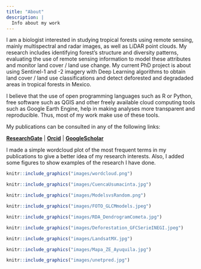 ```yaml
---
title: "About"
description: |
  Info about my work
---
```


I am a biologist interested in studying tropical forests using remote sensing, mainly multispectral and radar images, as well as LiDAR point clouds. My research includes identifying forest's structure and diversity patterns, evaluating the use of remote sensing information to model these attributes and monitor land cover / land use change. My current PhD project is about using Sentinel-1 and -2 imagery with Deep Learning algorithms to obtain land cover / land use classifications and detect deforested and degradaded areas in tropical forests in Mexico.

I believe that the use of open programming languages such as R or Python, free software such as QGIS and other freely available cloud computing tools such as Google Earth Engine, help in making analyses more transparent and reproducible. Thus, most of my work make use of these tools.

My publications can be consulted in any of the following links:

[**ResearchGate**](https://www.researchgate.net/profile/Jonathan_Solorzano3)  | 
[**Orcid**](https://orcid.org/0000-0001-6422-4802)  |   [**GoogleScholar**](https://scholar.google.com/citations?user=sXi9pZMAAAAJ&hl=en)

I made a simple wordcloud plot of the most frequent terms in my publications to give a better idea of my research interests. Also, I added some figures to show examples of the research I have done.

```r
knitr::include_graphics("images/wordcloud.png")
```

```r
knitr::include_graphics("images/CuencaUsumacinta.jpg")
```

```r
knitr::include_graphics("images/ModelsvsRandom.png")
```

```r
knitr::include_graphics("images/FOTO_GLCMmodels.jpeg")
```

```r
knitr::include_graphics("images/RDA_DendrogramCometa.jpg")
```

```r
knitr::include_graphics("images/Deforestation_GFCSerieINEGI.jpeg")
```


```r
knitr::include_graphics("images/LandsatMX.jpg")
```

```r
knitr::include_graphics("images/Mapa_ZE_Ayuquila.jpg")
```

```r
knitr::include_graphics("images/unetpred.jpg")
```
